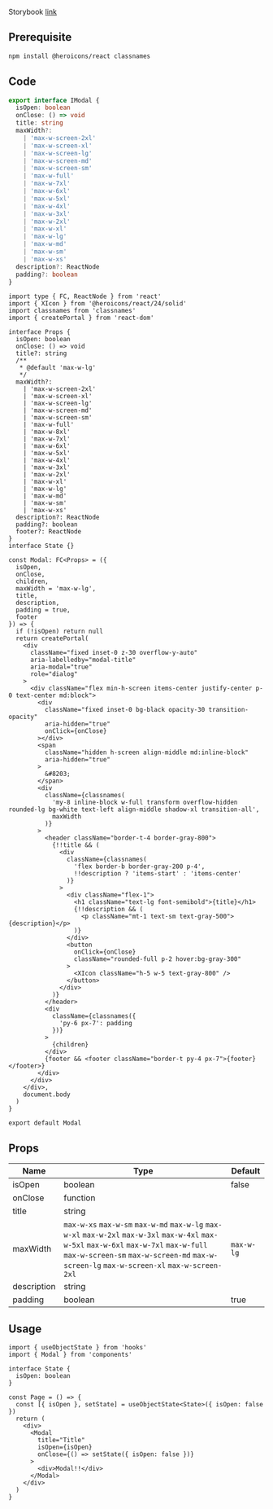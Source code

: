 
Storybook [link](https://components.kidow.me/?path=/story/feedback--modal)

## Prerequisite

```bash npm2yarn
npm install @heroicons/react classnames
```

## Code

```typescript title="types/index.d.ts"
export interface IModal {
  isOpen: boolean
  onClose: () => void
  title: string
  maxWidth?:
    | 'max-w-screen-2xl'
    | 'max-w-screen-xl'
    | 'max-w-screen-lg'
    | 'max-w-screen-md'
    | 'max-w-screen-sm'
    | 'max-w-full'
    | 'max-w-7xl'
    | 'max-w-6xl'
    | 'max-w-5xl'
    | 'max-w-4xl'
    | 'max-w-3xl'
    | 'max-w-2xl'
    | 'max-w-xl'
    | 'max-w-lg'
    | 'max-w-md'
    | 'max-w-sm'
    | 'max-w-xs'
  description?: ReactNode
  padding?: boolean
}
```

```tsx title="components/Modal/index.tsx"
import type { FC, ReactNode } from 'react'
import { XIcon } from '@heroicons/react/24/solid'
import classnames from 'classnames'
import { createPortal } from 'react-dom'

interface Props {
  isOpen: boolean
  onClose: () => void
  title?: string
  /**
   * @default 'max-w-lg'
   */
  maxWidth?:
    | 'max-w-screen-2xl'
    | 'max-w-screen-xl'
    | 'max-w-screen-lg'
    | 'max-w-screen-md'
    | 'max-w-screen-sm'
    | 'max-w-full'
    | 'max-w-8xl'
    | 'max-w-7xl'
    | 'max-w-6xl'
    | 'max-w-5xl'
    | 'max-w-4xl'
    | 'max-w-3xl'
    | 'max-w-2xl'
    | 'max-w-xl'
    | 'max-w-lg'
    | 'max-w-md'
    | 'max-w-sm'
    | 'max-w-xs'
  description?: ReactNode
  padding?: boolean
  footer?: ReactNode
}
interface State {}

const Modal: FC<Props> = ({
  isOpen,
  onClose,
  children,
  maxWidth = 'max-w-lg',
  title,
  description,
  padding = true,
  footer
}) => {
  if (!isOpen) return null
  return createPortal(
    <div
      className="fixed inset-0 z-30 overflow-y-auto"
      aria-labelledby="modal-title"
      aria-modal="true"
      role="dialog"
    >
      <div className="flex min-h-screen items-center justify-center p-0 text-center md:block">
        <div
          className="fixed inset-0 bg-black opacity-30 transition-opacity"
          aria-hidden="true"
          onClick={onClose}
        ></div>
        <span
          className="hidden h-screen align-middle md:inline-block"
          aria-hidden="true"
        >
          &#8203;
        </span>
        <div
          className={classnames(
            'my-8 inline-block w-full transform overflow-hidden rounded-lg bg-white text-left align-middle shadow-xl transition-all',
            maxWidth
          )}
        >
          <header className="border-t-4 border-gray-800">
            {!!title && (
              <div
                className={classnames(
                  'flex border-b border-gray-200 p-4',
                  !!description ? 'items-start' : 'items-center'
                )}
              >
                <div className="flex-1">
                  <h1 className="text-lg font-semibold">{title}</h1>
                  {!!description && (
                    <p className="mt-1 text-sm text-gray-500">{description}</p>
                  )}
                </div>
                <button
                  onClick={onClose}
                  className="rounded-full p-2 hover:bg-gray-300"
                >
                  <XIcon className="h-5 w-5 text-gray-800" />
                </button>
              </div>
            )}
          </header>
          <div
            className={classnames({
              'py-6 px-7': padding
            })}
          >
            {children}
          </div>
          {footer && <footer className="border-t py-4 px-7">{footer}</footer>}
        </div>
      </div>
    </div>,
    document.body
  )
}

export default Modal
```

## Props

| Name                | Type                                                                                                                                                                                                                                   | Default    |
| ------------------- | -------------------------------------------------------------------------------------------------------------------------------------------------------------------------------------------------------------------------------------- | ---------- |
| isOpen<Required />  | boolean                                                                                                                                                                                                                                | false      |
| onClose<Required /> | function                                                                                                                                                                                                                               |            |
| title<Required />   | string                                                                                                                                                                                                                                 |            |
| maxWidth            | `max-w-xs` `max-w-sm` `max-w-md` `max-w-lg` `max-w-xl` `max-w-2xl` `max-w-3xl` `max-w-4xl` `max-w-5xl` `max-w-6xl` `max-w-7xl` `max-w-full` `max-w-screen-sm` `max-w-screen-md` `max-w-screen-lg` `max-w-screen-xl` `max-w-screen-2xl` | `max-w-lg` |
| description         | string                                                                                                                                                                                                                                 |            |
| padding             | boolean                                                                                                                                                                                                                                | true       |

## Usage

```tsx
import { useObjectState } from 'hooks'
import { Modal } from 'components'

interface State {
  isOpen: boolean
}

const Page = () => {
  const [{ isOpen }, setState] = useObjectState<State>({ isOpen: false })
  return (
    <div>
      <Modal
        title="Title"
        isOpen={isOpen}
        onClose={() => setState({ isOpen: false })}
      >
        <div>Modal!!</div>
      </Modal>
    </div>
  )
}
```
